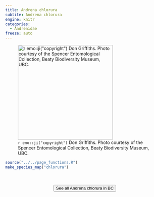 ```yaml
---
title: Andrena chlorura
subtite: Andrena chlorura
engine: knitr
categories:
  - Andrenidae
freeze: auto
---
```

![`r emo::ji("copyright")` Don Griffiths. Photo courtesy of the Spencer Entomological Collection, Beaty Biodiversity Museum, UBC.](https://www.zoology.ubc.ca/entomology/main/Hymenoptera/Andrenidae/Andrena%20chlorura%20(3lateral).jpg){height=300}





```r
source("../../page_functions.R")
make_species_map("chlorura")
```
<br><br>
<center>


<a href="https://www.zoology.ubc.ca/entomology/main/Hymenoptera/Andrenidae/Andrena%20chlorura.php"><button type="button" class="btn btn-secondary">See all Andrena chlorura in BC <i class="fa-solid fa-arrow-up-right-from-square"></i> </button></a>
</center>
